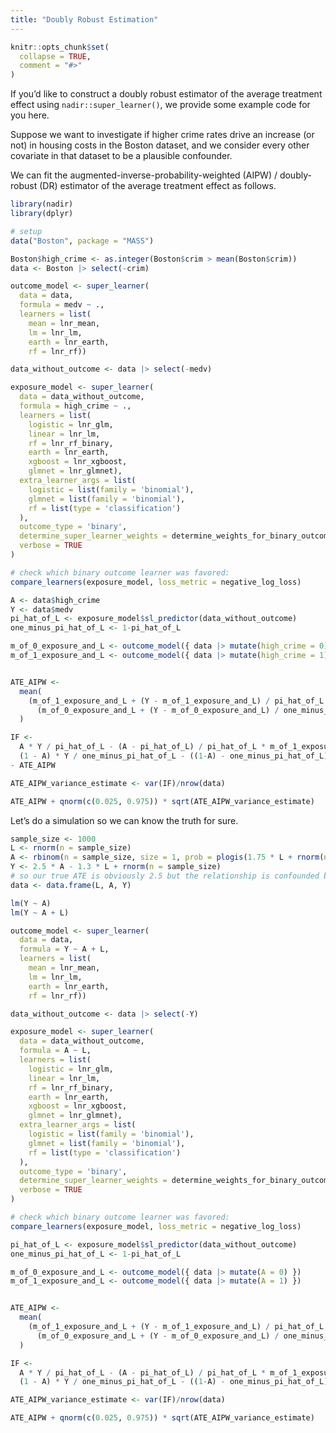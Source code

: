 ```yaml
---
title: "Doubly Robust Estimation"
---
```


```r
knitr::opts_chunk$set(
  collapse = TRUE,
  comment = "#>"
)
```

If you'd like to construct a doubly robust estimator of the average treatment
effect using `nadir::super_learner()`, we provide some example code for you
here.


Suppose we want to investigate if higher crime rates drive an increase 
(or not) in housing costs in the Boston dataset, and we consider 
every other covariate in that dataset to be a plausible confounder. 

We can fit the augmented-inverse-probability-weighted (AIPW) / doubly-robust
(DR) estimator of the average treatment effect as follows.


```r
library(nadir)
library(dplyr)

# setup
data("Boston", package = "MASS")

Boston$high_crime <- as.integer(Boston$crim > mean(Boston$crim)) 
data <- Boston |> select(-crim)

outcome_model <- super_learner(
  data = data, 
  formula = medv ~ .,
  learners = list(
    mean = lnr_mean,
    lm = lnr_lm,
    earth = lnr_earth,
    rf = lnr_rf))

data_without_outcome <- data |> select(-medv)

exposure_model <- super_learner(
  data = data_without_outcome, 
  formula = high_crime ~ .,
  learners = list(
    logistic = lnr_glm,
    linear = lnr_lm,
    rf = lnr_rf_binary,
    earth = lnr_earth,
    xgboost = lnr_xgboost,
    glmnet = lnr_glmnet),
  extra_learner_args = list(
    logistic = list(family = 'binomial'),
    glmnet = list(family = 'binomial'),
    rf = list(type = 'classification')
  ),
  outcome_type = 'binary',
  determine_super_learner_weights = determine_weights_for_binary_outcomes,
  verbose = TRUE
)

# check which binary outcome learner was favored:
compare_learners(exposure_model, loss_metric = negative_log_loss)

A <- data$high_crime
Y <- data$medv 
pi_hat_of_L <- exposure_model$sl_predictor(data_without_outcome)
one_minus_pi_hat_of_L <- 1-pi_hat_of_L

m_of_0_exposure_and_L <- outcome_model({ data |> mutate(high_crime = 0) })
m_of_1_exposure_and_L <- outcome_model({ data |> mutate(high_crime = 1) })


ATE_AIPW <- 
  mean(
    (m_of_1_exposure_and_L + (Y - m_of_1_exposure_and_L) / pi_hat_of_L * A) - 
      (m_of_0_exposure_and_L + (Y - m_of_0_exposure_and_L) / one_minus_pi_hat_of_L * (1-A))
  )

IF <- 
  A * Y / pi_hat_of_L - (A - pi_hat_of_L) / pi_hat_of_L * m_of_1_exposure_and_L - 
  (1 - A) * Y / one_minus_pi_hat_of_L - ((1-A) - one_minus_pi_hat_of_L) / one_minus_pi_hat_of_L * m_of_0_exposure_and_L 
- ATE_AIPW

ATE_AIPW_variance_estimate <- var(IF)/nrow(data)

ATE_AIPW + qnorm(c(0.025, 0.975)) * sqrt(ATE_AIPW_variance_estimate)
```


Let's do a simulation so we can know the truth for sure. 

```r
sample_size <- 1000
L <- rnorm(n = sample_size)
A <- rbinom(n = sample_size, size = 1, prob = plogis(1.75 * L + rnorm(n = sample_size)))
Y <- 2.5 * A - 1.3 * L + rnorm(n = sample_size)
# so our true ATE is obviously 2.5 but the relationship is confounded by construction
data <- data.frame(L, A, Y)

lm(Y ~ A)
lm(Y ~ A + L)

outcome_model <- super_learner(
  data = data, 
  formula = Y ~ A + L,
  learners = list(
    mean = lnr_mean,
    lm = lnr_lm,
    earth = lnr_earth,
    rf = lnr_rf))

data_without_outcome <- data |> select(-Y)

exposure_model <- super_learner(
  data = data_without_outcome, 
  formula = A ~ L,
  learners = list(
    logistic = lnr_glm,
    linear = lnr_lm,
    rf = lnr_rf_binary,
    earth = lnr_earth,
    xgboost = lnr_xgboost,
    glmnet = lnr_glmnet),
  extra_learner_args = list(
    logistic = list(family = 'binomial'),
    glmnet = list(family = 'binomial'),
    rf = list(type = 'classification')
  ),
  outcome_type = 'binary',
  determine_super_learner_weights = determine_weights_for_binary_outcomes,
  verbose = TRUE
)

# check which binary outcome learner was favored:
compare_learners(exposure_model, loss_metric = negative_log_loss)

pi_hat_of_L <- exposure_model$sl_predictor(data_without_outcome)
one_minus_pi_hat_of_L <- 1-pi_hat_of_L

m_of_0_exposure_and_L <- outcome_model({ data |> mutate(A = 0) })
m_of_1_exposure_and_L <- outcome_model({ data |> mutate(A = 1) })


ATE_AIPW <- 
  mean(
    (m_of_1_exposure_and_L + (Y - m_of_1_exposure_and_L) / pi_hat_of_L * A) - 
      (m_of_0_exposure_and_L + (Y - m_of_0_exposure_and_L) / one_minus_pi_hat_of_L * (1-A))
  )

IF <- 
  A * Y / pi_hat_of_L - (A - pi_hat_of_L) / pi_hat_of_L * m_of_1_exposure_and_L - 
  (1 - A) * Y / one_minus_pi_hat_of_L - ((1-A) - one_minus_pi_hat_of_L) / one_minus_pi_hat_of_L * m_of_0_exposure_and_L - ATE_AIPW

ATE_AIPW_variance_estimate <- var(IF)/nrow(data)

ATE_AIPW + qnorm(c(0.025, 0.975)) * sqrt(ATE_AIPW_variance_estimate)
```
